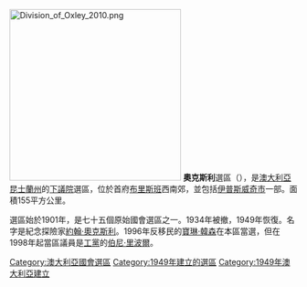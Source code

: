 [[File:Division_of_Oxley_2010.png|300px]]
'''奧克斯利'''選區（{{lang-en|Division of Oxley}}），是[[澳大利亞|澳大利亞]][[昆士蘭州|昆士蘭州]]的[[澳大利亞下議院|下議院]]選區，位於首府[[布里斯班|布里斯班]]西南郊，並包括[[伊普斯威奇市_(昆士蘭州)|伊普斯威奇市]]一部。面積155平方公里。

選區始於1901年，是七十五個原始國會選區之一。1934年被撤，1949年恢復。名字是紀念探險家[[約翰·奧克斯利|約翰·奧克斯利]]。1996年反移民的[[寶琳·韓森|寶琳·韓森]]在本區當選，但在1998年起當區議員是[[澳大利亞工黨|工黨]]的[[伯尼·里波爾|伯尼·里波爾]]。

{{DEFAULTSORT:Oxley}}
[[Category:澳大利亞國會選區|Category:澳大利亞國會選區]]
[[Category:1949年建立的選區|Category:1949年建立的選區]]
[[Category:1949年澳大利亞建立|Category:1949年澳大利亞建立]]